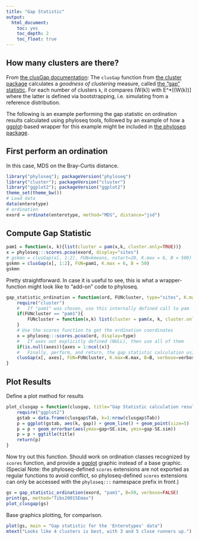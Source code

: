 ```yaml
---
title: "Gap Statistic"
output: 
  html_document: 
    toc: yes
    toc_depth: 2
    toc_float: true
---
```



## How many clusters are there?

From [the clusGap documentation](http://stat.ethz.ch/R-manual/R-devel/library/cluster/html/clusGap.html): 
The `clusGap` function from 
[the cluster package](http://cran.r-project.org/web/packages/cluster/index.html) 
calculates a *goodness of clustering* measure, 
called [the “gap” statistic](www.stanford.edu/~hastie/Papers/gap.pdf). 
For each number of clusters `k`, 
it compares \log(W(k)) with E^*[\log(W(k))] 
where the latter is defined via bootstrapping, 
i.e. simulating from a reference distribution.

The following is an example performing the gap statistic 
on ordination results calculated using phyloseq tools, 
followed by an example of how a 
[ggplot](http://had.co.nz/ggplot2/)-based wrapper 
for this example might be included 
in [the phyloseq package](http://joey711.github.com/phyloseq/). 


## First perform an ordination

In this case, MDS on the Bray-Curtis distance.

```r
library("phyloseq"); packageVersion("phyloseq")
library("cluster"); packageVersion("cluster")
library("ggplot2"); packageVersion("ggplot2")
theme_set(theme_bw())
# Load data
data(enterotype)
# ordination
exord = ordinate(enterotype, method="MDS", distance="jsd")
```


## Compute Gap Statistic

```r
pam1 = function(x, k){list(cluster = pam(x,k, cluster.only=TRUE))}
x = phyloseq:::scores.pcoa(exord, display="sites")
# gskmn = clusGap(x[, 1:2], FUN=kmeans, nstart=20, K.max = 6, B = 500)
gskmn = clusGap(x[, 1:2], FUN=pam1, K.max = 6, B = 50)
gskmn
```

Pretty straightforward. In case it is useful to see, this is what a wrapper-function might look like to "add-on" code to phyloseq.

```r
gap_statistic_ordination = function(ord, FUNcluster, type="sites", K.max=6, axes=c(1:2), B=500, verbose=interactive(), ...){
	require("cluster")
	#	If "pam1" was chosen, use this internally defined call to pam
	if(FUNcluster == "pam1"){
		FUNcluster = function(x,k) list(cluster = pam(x, k, cluster.only=TRUE))		
	}
	# Use the scores function to get the ordination coordinates
	x = phyloseq:::scores.pcoa(ord, display=type)
	#	If axes not explicitly defined (NULL), then use all of them
	if(is.null(axes)){axes = 1:ncol(x)}
	#	Finally, perform, and return, the gap statistic calculation using cluster::clusGap	
	clusGap(x[, axes], FUN=FUNcluster, K.max=K.max, B=B, verbose=verbose, ...)
}
```

## Plot Results

Define a plot method for results

```r
plot_clusgap = function(clusgap, title="Gap Statistic calculation results"){
	require("ggplot2")
	gstab = data.frame(clusgap$Tab, k=1:nrow(clusgap$Tab))
	p = ggplot(gstab, aes(k, gap)) + geom_line() + geom_point(size=5)
	p = p + geom_errorbar(aes(ymax=gap+SE.sim, ymin=gap-SE.sim))
	p = p + ggtitle(title)
	return(p)
}
```

Now try out this function. 
Should work on ordination classes recognized by `scores` function, 
and provide a [ggplot](http://had.co.nz/ggplot2/) graphic 
instead of a base graphic. 
(Special Note: the phyloseq-defined `scores` extensions are not exported as regular functions to avoid conflict, so phyloseq-defined `scores` extensions can only be accessed with the `phyloseq:::` namespace prefix in front.)

```r
gs = gap_statistic_ordination(exord, "pam1", B=50, verbose=FALSE)
print(gs, method="Tibs2001SEmax")
plot_clusgap(gs)
```

Base graphics plotting, for comparison.

```r
plot(gs, main = "Gap statistic for the 'Enterotypes' data")
mtext("Looks like 4 clusters is best, with 3 and 5 close runners up.")	
```

